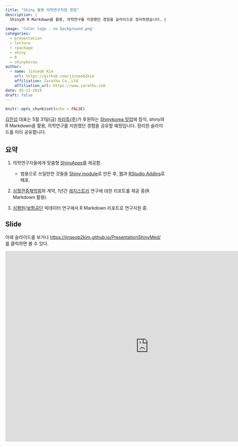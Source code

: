 ```yaml
---
title: "Shiny 활용 의학연구지원 경험"
description: |
  Shiny와 R Markdown을 활용, 의학연구를 지원했던 경험을 슬라이드로 정리하였습니다. 본 내용은 차라투(주)가 후원하는 Shinykorea 5월 밋업에서 발표할 예정입니다.
  
image: 'Color logo - no background.png'
categories:
  - presentation
  - lecture
  - rpackage
  - shiny
  - R
  - shinykorea
author:
  - name: Jinseob Kim
    url: https://github.com/jinseob2kim
    affiliation: Zarathu Co.,Ltd
    affiliation_url: https://www.zarathu.com
date: 05-11-2019
draft: false
---
```


```r
knitr::opts_chunk$set(echo = FALSE)
```


[김진섭](https://github.com/jinseob2kim) 대표는 5월 31일(금) [차라투(주)](https://www.zarathu.com)가 후원하는 [Shinykorea 밋업](https://github.com/shinykorea/Meetup)에 참석,  shiny와 R Markdown을 활용, 의학연구를 지원했던 경험을 공유할 예정입니다. 정리한 슬라이드를 미리 공유합니다.  



## 요약


1. 의학연구자들에게 맞춤형 [ShinyApps](https://shiny.rstudio.com/)를 제공함.
    + 범용으로 쓰일만한 것들을 [Shiny module](https://shiny.rstudio.com/articles/modules.html)로 만든 후, [웹](http://app.zarathu.com)과 [RStudio Addins](https://github.com/jinseob2kim/jsmodule)로 배포.


2. [심혈관중재학회](http://www.kscvi.org/new_ksic2015/community/main/kbc)와 계약, 1년간 [레지스트리](https://clinicaltrials.gov/ct2/show/NCT03068494) 연구에 대한 리포트를 제공 중(R Markdown 활용).


3. [심평원](https://opendata.hira.or.kr/)/[보험공단](https://nhiss.nhis.or.kr/) 빅데이터 연구에서 R Markdown 리포트로 연구지원 중.



## Slide

아래 슬라이드를 보거나 [https://jinseob2kim.github.io/PresentationShinyMed/](https://jinseob2kim.github.io/PresentationShinyMed/) 를 클릭하면 볼 수 있다.

<iframe src="https://jinseob2kim.github.io/PresentationShinyMed/" width="900" height="600" style="border: none;"></iframe>

